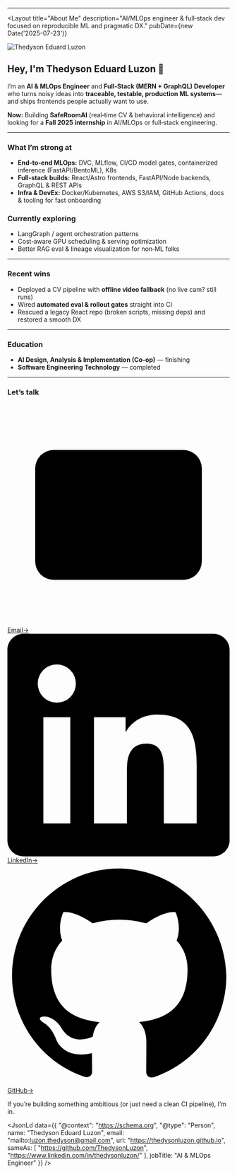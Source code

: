 
---


<Layout
  title="About Me"
  description="AI/MLOps engineer & full‑stack dev focused on reproducible ML and pragmatic DX."
  pubDate={new Date('2025-07-23')}
  >
  <Image src={headshot} alt="Thedyson Eduard Luzon" width={220} format="webp" class="headshot" />
  <div class="about">
  
  ## Hey, I'm **Thedyson Eduard Luzon** 👋

  I’m an **AI & MLOps Engineer** and **Full‑Stack (MERN + GraphQL) Developer** who turns noisy ideas into **traceable, testable, production ML systems**—and ships frontends people actually want to use.

  **Now:** Building **SafeRoomAI** (real‑time CV & behavioral intelligence) and looking for a **Fall 2025 internship** in AI/MLOps or full‑stack engineering.

  ---

  ### What I’m strong at
  - **End‑to‑end MLOps:** DVC, MLflow, CI/CD model gates, containerized inference (FastAPI/BentoML), K8s  
  - **Full‑stack builds:** React/Astro frontends, FastAPI/Node backends, GraphQL & REST APIs  
  - **Infra & DevEx:** Docker/Kubernetes, AWS S3/IAM, GitHub Actions, docs & tooling for fast onboarding

  ### Currently exploring
  - LangGraph / agent orchestration patterns  
  - Cost‑aware GPU scheduling & serving optimization  
  - Better RAG eval & lineage visualization for non‑ML folks

  ---

  ### Recent wins
  - Deployed a CV pipeline with **offline video fallback** (no live cam? still runs)  
  - Wired **automated eval & rollout gates** straight into CI  
  - Rescued a legacy React repo (broken scripts, missing deps) and restored a smooth DX

  ---

  ### Education
  - **AI Design, Analysis & Implementation (Co‑op)** — finishing  
  - **Software Engineering Technology** — completed

  ---

### Let’s talk

<div class="link-grid">
  <a class="link-chip email" href="mailto:luzon.thedyson@gmail.com">
    <svg class="link-icon stroke" viewBox="0 0 24 24" aria-hidden="true">
      <rect x="3" y="5" width="18" height="14" rx="2" ry="2"></rect>
      <polyline points="3 7 12 13 21 7"></polyline>
    </svg>
    <span>Email</span><span class="arrow">→</span>
  </a>

  <a class="link-chip linkedin" href="https://www.linkedin.com/in/thedysonluzon/" target="_blank" rel="noopener">
    <svg class="link-icon fill" viewBox="0 0 24 24" aria-hidden="true">
      <path d="M20.447 20.452h-3.554v-5.569c0-1.328-.027-3.037-1.852-3.037-1.853 0-2.136 1.447-2.136 2.94v5.666H9.35V9h3.414v1.561h.049c.476-.9 1.637-1.85 3.368-1.85 3.601 0 4.266 2.37 4.266 5.455v6.286zM5.337 7.433a2.062 2.062 0 11-.004-4.124 2.062 2.062 0 01.004 4.124zM6.79 20.452H3.883V9h2.908v11.452zM22.225 0H1.771C.792 0 0 .774 0 1.729v20.542C0 23.226.792 24 1.771 24h20.451C23.2 24 24 23.226 24 22.271V1.729C24 .774 23.2 0 22.225 0z"/>
    </svg>
    <span>LinkedIn</span><span class="arrow">→</span>
  </a>

  <a class="link-chip github" href="https://github.com/ThedysonLuzon" target="_blank" rel="noopener">
    <svg class="link-icon fill" viewBox="0 0 24 24" aria-hidden="true">
      <path d="M12 .5C5.73.5.5 5.73.5 12.02c0 5.1 3.29 9.42 7.86 10.95.58.11.79-.25.79-.56 0-.28-.01-1.02-.02-2-3.2.7-3.88-1.54-3.88-1.54-.53-1.35-1.3-1.71-1.3-1.71-1.06-.72.08-.71.08-.71 1.17.08 1.78 1.2 1.78 1.2 1.04 1.78 2.74 1.27 3.41.97.11-.76.41-1.27.74-1.56-2.55-.29-5.23-1.28-5.23-5.7 0-1.26.45-2.29 1.19-3.1-.12-.29-.52-1.46.11-3.04 0 0 .97-.31 3.18 1.18a11.1 11.1 0 0 1 5.79 0c2.21-1.49 3.17-1.18 3.17-1.18.63 1.58.23 2.75.11 3.04.74.81 1.18 1.84 1.18 3.1 0 4.43-2.68 5.41-5.24 5.69.42.36.79 1.07.79 2.17 0 1.57-.01 2.83-.01 3.22 0 .31.21.68.8.56 4.56-1.53 7.85-5.85 7.85-10.95C23.5 5.73 18.27.5 12 .5Z"/>
    </svg>
    <span>GitHub</span><span class="arrow">→</span>
  </a>
</div>

  If you’re building something ambitious (or just need a clean CI pipeline), I’m in.

  </div>

  <JsonLd data={{
    "@context": "https://schema.org",
    "@type": "Person",
    name: "Thedyson Eduard Luzon",
    email: "mailto:luzon.thedyson@gmail.com",
    url: "https://thedysonluzon.github.io",
    sameAs: [
      "https://github.com/ThedysonLuzon",
      "https://www.linkedin.com/in/thedysonluzon/"
    ],
    jobTitle: "AI & MLOps Engineer"
  }} />

</Layout>
